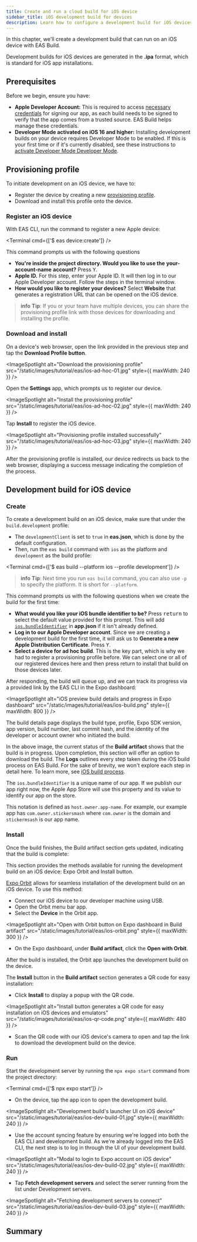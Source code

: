 ```yaml
---
title: Create and run a cloud build for iOS device
sidebar_title: iOS development build for devices
description: Learn how to configure a development build for iOS devices using EAS Build.
---
```



In this chapter, we'll create a development build that can run on an iOS device with EAS Build.

Development builds for iOS devices are generated in the **.ipa** format, which is standard for iOS app installations.

## Prerequisites

Before we begin, ensure you have:

- **Apple Developer Account:** This is required to access [necessary credentials](/app-signing/app-credentials/#ios) for signing our app, as each build needs to be signed to verify that the app comes from a trusted source. EAS Build helps manage these credentials.
- **Developer Mode activated on iOS 16 and higher:** Installing development builds on your device requires Developer Mode to be enabled. If this is your first time or if it's currently disabled, see these instructions to [activate Developer Mode Developer Mode](/guides/ios-developer-mode/).

## Provisioning profile

To initiate development on an iOS device, we have to:

- Register the device by creating a new [provisioning profile](/app-signing/app-credentials/#provisioning-profiles).
- Download and install this profile onto the device.

<Step label="1">

### Register an iOS device

With EAS CLI, run the command to register a new Apple device:

<Terminal cmd={['$ eas device:create']} />

This command prompts us with the following questions

- **You're inside the project directory. Would you like to use the** **your-account-name** **account?** Press <kbd>Y</kbd>.
- **Apple ID.** For this step, enter your Apple ID. It will then log in to our Apple Developer account. Follow the steps in the terminal window.
- **How would you like to register your devices?** Select **Website** that generates a registration URL that can be opened on the iOS device.

> **info** **Tip**: If you or your team have multiple devices, you can share the provisioning profile link with those devices for downloading and installing the profile.

</Step>

<Step label="2">

### Download and install

On a device's web browser, open the link provided in the previous step and tap the **Download Profile button**.

<ImageSpotlight
  alt="Download the provisioning profile"
  src="/static/images/tutorial/eas/ios-ad-hoc-01.jpg"
  style={{ maxWidth: 240 }}
/>

Open the **Settings** app, which prompts us to register our device.

<ImageSpotlight
  alt="Install the provisioning profile"
  src="/static/images/tutorial/eas/ios-ad-hoc-02.jpg"
  style={{ maxWidth: 240 }}
/>

Tap **Install** to register the iOS device.

<ImageSpotlight
  alt="Provisioning profile installed successfully"
  src="/static/images/tutorial/eas/ios-ad-hoc-03.jpg"
  style={{ maxWidth: 240 }}
/>

After the provisioning profile is installed, our device redirects us back to the web browser, displaying a success message indicating the completion of the process.

</Step>

## Development build for iOS device

<Step label="1">

### Create

To create a development build on an iOS device, make sure that under the `build.development` profile:

- The `developmentClient` is set to `true` in **eas.json**, which is done by the default configuration.
- Then, run the `eas build` command with `ios` as the platform and `development` as the build profile:

<Terminal cmd={['$ eas build --platform ios --profile development']} />

> **info** **Tip**: Next time you run `eas build` command, you can also use `-p` to specify the platform. It is short for `--platform`.

This command prompts us with the following questions when we create the build for the first time:

- **What would you like your iOS bundle identifier to be?** Press <kbd>return</kbd> to select the default value provided for this prompt. This will add [`ios.bundleIdentifier`](/versions/latest/config/app/#package) in **app.json** if it isn't already defined.
- **Log in to our Apple Developer account**. Since we are creating a development build for the first time, it will ask us to **Generate a new Apple Distribution Certificate**. Press <kbd>Y</kbd>.
- **Select a device for ad hoc build**. This is the key part, which is why we had to register a provisioning profile before. We can select one or all of our registered devices here and then press return to install that build on those devices later.

After responding, the build will queue up, and we can track its progress via a provided link by the EAS CLI in the Expo dashboard:

<ImageSpotlight
  alt="iOS preview build details and progress in Expo dashboard"
  src="/static/images/tutorial/eas/ios-build.png"
  style={{ maxWidth: 800 }}
/>

<Collapsible summary="What does a build details page contain?">

The build details page displays the build type, profile, Expo SDK version, app version, build number, last commit hash, and the identity of the developer or account owner who initiated the build.

In the above image, the current status of the **Build artifact** shows that the build is in progress. Upon completion, this section will offer an option to download the build. The **Logs** outlines every step taken during the iOS build process on EAS Build. For the sake of brevity, we won't explore each step in detail here. To learn more, see [iOS build process](/build-reference/ios-builds/).

</Collapsible>

<Collapsible summary="What is iOS bundle identifier?">

The `ios.bundleIdentifier` is a unique name of our app. If we publish our app right now, the Apple App Store will use this property and its value to identify our app on the store.

This notation is defined as `host.owner.app-name`. For example, our example app has `com.owner.stickersmash` where `com.owner` is the domain and `stickermsash` is our app name.

</Collapsible>

</Step>

<Step label="2">

### Install

Once the build finishes, the Build artifact section gets updated, indicating that the build is complete:

<ImageSpotlight
  alt="Build artifact gives the option to download development build for iOS devices and emulators"
  src="/static/images/tutorial/eas/ios-build-artifact.png"
/>

This section provides the methods available for running the development build on an iOS device: Expo Orbit and Install button.

[Expo Orbit](https://expo.dev/orbit) allows for seamless installation of the development build on an iOS device. To use this method:

- Connect our iOS device to our developer machine using USB.
- Open the Orbit menu bar app.
- Select the **Device** in the Orbit app.

<ImageSpotlight
  alt="Open with Orbit button on Expo dashboard in Build artifact"
  src="/static/images/tutorial/eas/ios-orbit.png"
  style={{ maxWidth: 300 }}
/>

- On the Expo dashboard, under **Build artifact**, click the **Open with Orbit**.

After the build is installed, the Orbit app launches the development build on the device.

<Collapsible summary="Alternative: use the Install button and QR code">

The **Install** button in the **Build artifact** section generates a QR code for easy installation:

- Click **Install** to display a popup with the QR code.

<ImageSpotlight
  alt="Install button generates a QR code for easy installation on iOS devices and emulators"
  src="/static/images/tutorial/eas/ios-qr-code.png"
  style={{ maxWidth: 480 }}
/>

- Scan the QR code with our iOS device's camera to open and tap the link to download the development build on the device.

</Collapsible>

</Step>

<Step label="3">

### Run

Start the development server by running the `npx expo start` command from the project directory:

<Terminal cmd={['$ npx expo start']} />

- On the device, tap the app icon to open the development build.

<ImageSpotlight
  alt="Development build's launcher UI on iOS device"
  src="/static/images/tutorial/eas/ios-dev-build-01.jpg"
  style={{ maxWidth: 240 }}
/>

- Use the account syncing feature by ensuring we're logged into both the EAS CLI and development build. As we're already logged into the EAS CLI, the next step is to log in through the UI of your development build.

<ImageSpotlight
  alt="Modal to login to Expo account on iOS device"
  src="/static/images/tutorial/eas/ios-dev-build-02.jpg"
  style={{ maxWidth: 240 }}
/>

- Tap **Fetch development servers** and select the server running from the list under Development servers.

<ImageSpotlight
  alt="Fetching development servers to connect"
  src="/static/images/tutorial/eas/ios-dev-build-03.jpg"
  style={{ maxWidth: 240 }}
/>

</Step>

## Summary

<ProgressTracker
  currentChapterIndex={3}
  name="EAS_TUTORIAL"
  summary="We successfully used EAS Build to create and run development builds on iOS devices."
  nextChapterDescription="In the next chapter, learn how to configure our app config to install multiple app variants on a single device."
  nextChapterTitle="Configure multiple app variants"
  nextChapterLink="/tutorial/eas/multiple-app-variants/"
/>

